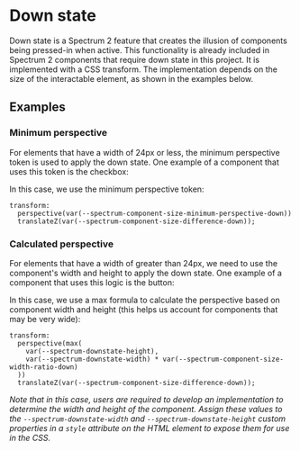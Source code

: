 
<Meta title="Down state" />

# Down state

Down state is a Spectrum 2 feature that creates the illusion of components being pressed-in when active. This functionality is already included in Spectrum 2 components that require down state in this project. It is implemented with a CSS transform. The implementation depends on the size of the interactable element, as shown in the examples below.

## Examples

### Minimum perspective

For elements that have a width of 24px or less, the minimum perspective token is used to apply the down state. One example of a component that uses this token is the checkbox:

<Story of={Checkbox.CheckboxDownState} />

In this case, we use the minimum perspective token:

```
transform:
  perspective(var(--spectrum-component-size-minimum-perspective-down))
  translateZ(var(--spectrum-component-size-difference-down));
```

### Calculated perspective

For elements that have a width of greater than 24px, we need to use the component's width and height to apply the down state. One example of a component that uses this logic is the button:

<Story of={Button.ButtonDownState} />

In this case, we use a max formula to calculate the perspective based on component width and height (this helps us account for components that may be very wide):

```
transform:
  perspective(max(
    var(--spectrum-downstate-height),
    var(--spectrum-downstate-width) * var(--spectrum-component-size-width-ratio-down)
  ))
  translateZ(var(--spectrum-component-size-difference-down));
```

*Note that in this case, users are required to develop an implementation to determine the width and height of the component. Assign these values to the `--spectrum-downstate-width` and `--spectrum-downstate-height` custom properties in a `style` attribute on the HTML element to expose them for use in the CSS.*
